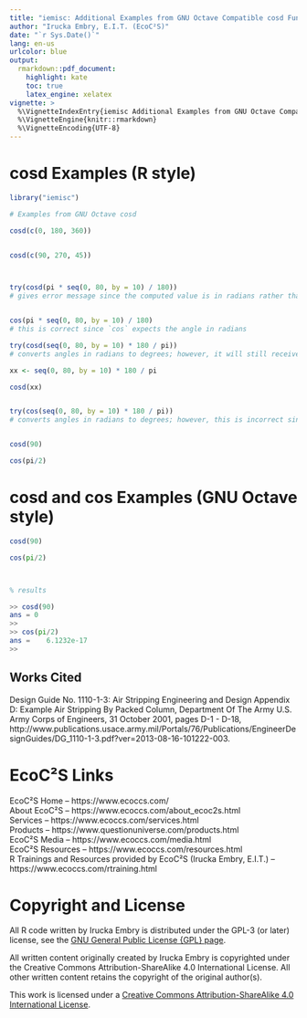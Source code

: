 ```yaml
---
title: "iemisc: Additional Examples from GNU Octave Compatible cosd Function"
author: "Irucka Embry, E.I.T. (EcoC²S)"
date: "`r Sys.Date()`"
lang: en-us
urlcolor: blue
output:
  rmarkdown::pdf_document:
    highlight: kate
    toc: true
    latex_engine: xelatex
vignette: >
  %\VignetteIndexEntry{iemisc Additional Examples from GNU Octave Compatible cosd Function}
  %\VignetteEngine{knitr::rmarkdown}
  %\VignetteEncoding{UTF-8}
---
```


\bigskip

# cosd Examples (R style)

```r

library("iemisc")

# Examples from GNU Octave cosd

cosd(c(0, 180, 360))


cosd(c(90, 270, 45))



try(cosd(pi * seq(0, 80, by = 10) / 180))
# gives error message since the computed value is in radians rather than degrees


cos(pi * seq(0, 80, by = 10) / 180)
# this is correct since `cos` expects the angle in radians

try(cosd(seq(0, 80, by = 10) * 180 / pi))
# converts angles in radians to degrees; however, it will still receive an error message with this current implementation. You can use the work-around below:

xx <- seq(0, 80, by = 10) * 180 / pi

cosd(xx)


try(cos(seq(0, 80, by = 10) * 180 / pi))
# converts angles in radians to degrees; however, this is incorrect since `cos` expects the angle in radians and not degrees


cosd(90)

cos(pi/2)
```

\bigskip
\bigskip

# cosd and cos Examples (GNU Octave style)

```octave

cosd(90)

cos(pi/2)



% results

>> cosd(90)
ans = 0
>>
>> cos(pi/2)
ans =    6.1232e-17
>>
```

\bigskip
\bigskip

## Works Cited

Design Guide No. 1110-1-3: Air Stripping Engineering and Design Appendix D: Example Air Stripping By Packed Column, Department Of The Army U.S. Army Corps of Engineers, 31 October 2001, pages D-1 - D-18, http://www.publications.usace.army.mil/Portals/76/Publications/EngineerDesignGuides/DG_1110-1-3.pdf?ver=2013-08-16-101222-003.  

\bigskip
\bigskip

# EcoC²S Links

EcoC²S Home -- https://www.ecoccs.com/  
About EcoC²S -- https://www.ecoccs.com/about_ecoc2s.html  
Services -- https://www.ecoccs.com/services.html  
Products -- https://www.questionuniverse.com/products.html  
EcoC²S Media -- https://www.ecoccs.com/media.html  
EcoC²S Resources -- https://www.ecoccs.com/resources.html  
R Trainings and Resources provided by EcoC²S (Irucka Embry, E.I.T.) -- https://www.ecoccs.com/rtraining.html  

\bigskip
\bigskip

# Copyright and License

All R code written by Irucka Embry is distributed under the GPL-3 (or later) license, see the [GNU General Public License {GPL} page](https://www.gnu.org/licenses/gpl-3.0.html).  

All written content originally created by Irucka Embry is copyrighted under the Creative Commons Attribution-ShareAlike 4.0 International License. All other written content retains the copyright of the original author(s).  

This work is licensed under a [Creative Commons Attribution-ShareAlike 4.0 International License](https://creativecommons.org/licenses/by-sa/4.0/).  
